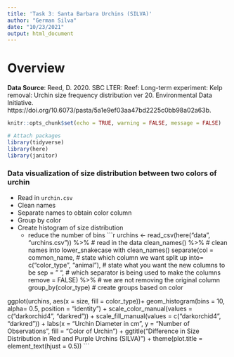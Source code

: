 ```yaml
---
title: 'Task 3: Santa Barbara Urchins (SILVA)'
author: "German Silva"
date: "10/23/2021"
output: html_document
---
```

# Overview


**Data Source**: Reed, D. 2020. SBC LTER: Reef: Long-term experiment: Kelp removal: Urchin size frequency distribution ver 20. Environmental Data Initiative. https://doi.org/10.6073/pasta/5a1e9ef03aa47bd2225c0bb98a02a63b. 

```r
knitr::opts_chunk$set(echo = TRUE, warning = FALSE, message = FALSE)

# Attach packages
library(tidyverse)
library(here)
library(janitor)
```

### Data visualization of size distribution between two colors of urchin
- Read in `urchin.csv`
- Clean names
- Separate names to obtain color column 
- Group by color 
- Create histogram of size distribution
  - reduce the number of bins
```r
urchins <- read_csv(here("data", "urchins.csv")) %>% # read in the data
  clean_names() %>% # clean names into lower_snakecase with clean_names()
  separate(col = common_name, # state which column we want split up
           into= c("color_type", "animal"), # state what you want the new columns to be
           sep = " ", # which separator is being used to make the columns
           remove = FALSE) %>%  # we are not removing the original column
  group_by(color_type) # create groups based on color

ggplot(urchins, aes(x = size, fill = color_type))+
  geom_histogram(bins = 10, alpha= 0.5, position = "identity") +
  scale_color_manual(values = c("darkorchid4", "darkred")) +
  scale_fill_manual(values = c("darkorchid4", "darkred")) +
  labs(x = "Urchin Diameter in cm",
       y = "Number of Observations",
       fill = "Color of Urchin") +
  ggtitle("Difference in Size Distribution in Red and Purple Urchins (SILVA)") +
  theme(plot.title = element_text(hjust = 0.5))
```

